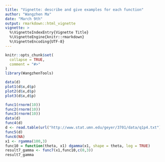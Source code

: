 ```yaml
---
title: "Vignette: describe and give examples for each function"
author: "Wangzhen Ma"
date: "March 9th"
output: rmarkdown::html_vignette
vignette: >
  %\VignetteIndexEntry{Vignette Title}
  %\VignetteEngine{knitr::rmarkdown}
  %\VignetteEncoding{UTF-8}
---
```


```r
knitr::opts_chunk$set(
  collapse = TRUE,
  comment = "#>"
)
library(WangzhenTools)
```

```r
data(d)
plot1(d$x,d$p)
plot2(d$x,d$p)
plot3(d$x,d$p)
```



```r
func1(rnorm(10))
func2(rnorm(10))
func3(rnorm(10))
data(d)
func4(d)
d <- read.table(url("http://www.stat.umn.edu/geyer/3701/data/q1p4.txt"),header = TRUE)
func5(d)
func6(NA)
x1 <- rgamma(100,3)
func10 = function(theta, x1) dgamma(x1, shape = theta, log = TRUE)
result7_gamma <- func7(x1,func10,c(0,3))
result7_gamma

```
